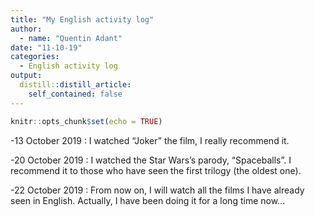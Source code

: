 ```yaml
---
title: "My English activity log"
author:
  - name: "Quentin Adant"
date: "11-10-19"
categories:
  - English activity log
output:
  distill::distill_article:
    self_contained: false
---
```


```r
knitr::opts_chunk$set(echo = TRUE)
```

-13 October 2019 : I watched "Joker" the film, I really recommend it.

-20 October 2019 : I watched the Star Wars's parody, "Spaceballs". I recommend it to those who have seen the first trilogy (the oldest one).

-22 October 2019 : From now on, I will watch all the films I have already seen in English. Actually, I have been doing it for a long time now...







